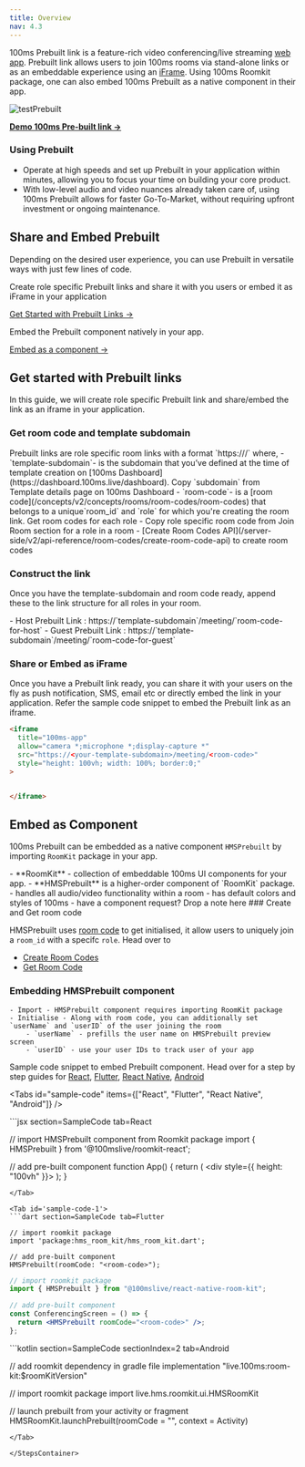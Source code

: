 ```yaml
---
title: Overview
nav: 4.3
---
```


100ms Prebuilt link is a feature-rich video conferencing/live streaming [web app](https://github.com/100mslive/100ms-web/).
Prebuilt link allows users to join 100ms rooms via stand-alone links or as an embeddable experience using an [iFrame](/docs/get-started/v2/get-started/prebuilt/prebuilt#share-or-embed-as-iframe).
Using 100ms Roomkit package, one can also embed 100ms Prebuilt as a native component in their app.

![testPrebuilt](/docs/v2/testPrebuilt.png)

[**Demo 100ms Pre-built link →**](https://examples-videoconferencing.app.100ms.live/meeting/tmz-qdi-cyp)

### Using Prebuilt

- Operate at high speeds and set up Prebuilt in your application within minutes, allowing you to focus your time on building your core product.
- With low-level audio and video nuances already taken care of, using 100ms Prebuilt allows for faster Go-To-Market, without requiring upfront investment or ongoing maintenance.

## Share and Embed Prebuilt

Depending on the desired user experience, you can use Prebuilt in versatile ways with just few lines of code.

<FlexContainer>
<Callout icon="link" title="Share or embed Prebuilt Links">

Create role specific Prebuilt links and share it with you users or embed it as iFrame in your application

[Get Started with Prebuilt Links →](/get-started/v2/get-started/prebuilt/prebuilt#share-or-embed-as-iframe)

</Callout>

<Callout icon="link" title="Embed Prebuilt, natively">
Embed the Prebuilt component natively in your app.

[Embed as a component →](/get-started/v2/get-started/prebuilt/prebuilt#share-or-embed-as-iframe)

</Callout>
</FlexContainer>

## Get started with Prebuilt links

In this guide, we will create role specific Prebuilt link and share/embed the link as an iframe in your application.

<StepsContainer id="implement-breakout-room">

### Get room code and template subdomain

<FlexContainer>
<Callout icon="link" title="Prebuilt Link Structure">
Prebuilt links are role specific room links with a format `https://<template-subdomain>/<room-code>` where,
    - `template-subdomain`- is the subdomain that you’ve defined at the time of template creation on [100ms Dashboard](https://dashboard.100ms.live/dashboard). Copy `subdomain` from Template details page on 100ms Dashboard
    - `room-code`- is a [room code](/concepts/v2/concepts/rooms/room-codes/room-codes) that belongs to a unique`room_id` and `role` for which you're creating the room link. Get room codes for each role 
            - Copy role specific room code from Join Room section for a role in a room
            - [Create Room Codes API](/server-side/v2/api-reference/room-codes/create-room-code-api) to create room codes
</Callout>
</FlexContainer>

### Construct the link

Once you have the template-subdomain and room code ready, append these to the link structure for all roles in your room.

<FlexContainer>
  <Callout icon="link" title="Prebuilt Link for roles">
    - Host Prebuilt Link :
    https://`template-subdomain`/meeting/`room-code-for-host` - Guest Prebuilt
    Link : https://`template-subdomain`/meeting/`room-code-for-guest`
  </Callout>
</FlexContainer>

### Share or Embed as iFrame

Once you have a Prebuilt link ready, you can share it with your users on the fly as push notification, SMS, email etc or directly embed the link in your application.
Refer the sample code snippet to embed the Prebuilt link as an iframe.

```html
<iframe
  title="100ms-app"
  allow="camera *;microphone *;display-capture *"
  src="https://<your-template-subdomain>/meeting/<room-code>"
  style="height: 100vh; width: 100%; border:0;"
>


</iframe>
```

</StepsContainer>

## Embed as Component

100ms Prebuilt can be embedded as a native component `HMSPrebuilt` by importing `RoomKit` package in your app.

<FlexContainer>
<Callout icon="link" title="HMSPrebuilt Component Basics">
    - **RoomKit**
        -  collection of embeddable 100ms UI components for your app.
        -  **HMSPrebuilt** is a higher-order component of `RoomKit` package.
            - handles all audio/video functionality within a room
            - has default colors and styles of 100ms
        - have a component request? Drop a note here

</Callout>
</FlexContainer>

<StepsContainer id="implement-breakout-room">
### Create and Get room code

HMSPrebuilt uses [room code](/concepts/v2/concepts/rooms/room-codes/room-codes) to get initialised, it allow users to uniquely join a `room_id` with a specifc `role`. Head over to

- [Create Room Codes](/docs/get-started/v2/get-started/prebuilt/room-codes/overview#creating-room-codes)
- [Get Room Code](/docs/server-side/v2/api-reference/room-codes/create-room-code-api)

### Embedding HMSPrebuilt component

    - Import - HMSPrebuilt component requires importing RoomKit package
    - Initialise - Along with room code, you can additionally set `userName` and `userID` of the user joining the room
        - `userName` - prefills the user name on HMSPrebuilt preview screen
        - `userID` - use your user IDs to track user of your app

Sample code snippet to embed Prebuilt component. Head over for a step by step guides for [React](/docs/javascript/v2/quickstart/prebuilt-quickstart), [Flutter](docs/flutter/v2/quickstart/prebuilt-flutter), [React Native](/docs/react-native/v2/quickstart/quickstart), [Android](/docs/android/v2/quickstart/prebuilt-android)

<Tabs
  id="sample-code"
  items={["React", "Flutter", "React Native", "Android"]}
/>

<Tab id='sample-code-0'>
```jsx section=SampleCode tab=React

// import HMSPrebuilt component from Roomkit package
import { HMSPrebuilt } from '@100mslive/roomkit-react';

// add pre-built component
function App() {
    return (
        <div style={{ height: "100vh" }}>
            <HMSPrebuilt roomCode="<room-code>" />
        </div>
    );
 }

```
</Tab>

<Tab id='sample-code-1'>
```dart section=SampleCode tab=Flutter

// import roomkit package
import 'package:hms_room_kit/hms_room_kit.dart';

// add pre-built component
HMSPrebuilt(roomCode: "<room-code>");
```
</Tab>

<Tab id='sample-code-2'>

```jsx section=SampleCode tab=React Native
// import roomkit package
import { HMSPrebuilt } from "@100mslive/react-native-room-kit";

// add pre-built component
const ConferencingScreen = () => {
  return <HMSPrebuilt roomCode="<room-code>" />;
};
```

</Tab>

<Tab id='sample-code-3'>
```kotlin section=SampleCode sectionIndex=2 tab=Android

// add roomkit dependency in gradle file
implementation "live.100ms:room-kit:$roomKitVersion"

// import roomkit package
import live.hms.roomkit.ui.HMSRoomKit

// launch prebuilt from your activity or fragment
HMSRoomKit.launchPrebuilt(roomCode = "<room-code>", context = Activity)

```
</Tab>

</StepsContainer>
